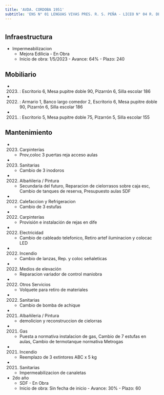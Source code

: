 ```yaml
---
title: 'AVDA. CORDOBA 1951'
subtitle: 'ENS N° 01 LENGUAS VIVAS PRES. R. S. PEÑA - LICEO N° 04 R. DE ESCALADA DE SAN MARTIN - ESEA  DANZA RAMICONE  FOLKLORE N° 21 - ESC. DE COM. N° 10 ISLAS MALVINAS'
---
```


#
## Infraestructura

* Impermeabilizacion 
    + Mejora Edilicia - En Obra 
    + Inicio de obra: 1/5/2023 - Avance: 64% - Plazo: 240 



## Mobiliario

*  (2023) : Escritorio 6, Mesa pupitre doble 90, Pizarrón 6, Silla escolar 186 

*  (2022) : Armario 1, Banco largo comedor 2, Escritorio 6, Mesa pupitre doble 90, Pizarrón 6, Silla escolar 186 

*  (2021) : Escritorio 5, Mesa pupitre doble 75, Pizarrón 5, Silla escolar 155 





## Mantenimiento

*  (2023) Carpinterías 
    + Prov,coloc 3 puertas reja acceso aulas

*  (2023) Sanitarias 
    + Cambio de 3 inodoros

*  (2022) Albañileria / Pintura 
    + Secundaria del futuro, Reparacion de cielorrasos sobre caja esc, Cambio de tanques de reserva, Presupuesto aulas SDF

*  (2022) Calefaccion y Refrigeracion 
    + Cambio de 3 estufas

*  (2022) Carpinterías 
    + Provisión e instalación de rejas en dife

*  (2022) Electricidad 
    + Cambio de cableado telefonico, Retiro artef iluminacion y colocac LED

*  (2022) Incendio 
    + Cambio de lanzas, Rep. y coloc señaleticas

*  (2022) Medios de elevación 
    + Reparacion variador de control  maniobra

*  (2022) Otros Servicios 
    + Volquete para retiro de materiales

*  (2022) Sanitarias 
    + Cambio de bomba de achique

*  (2021) Albañileria / Pintura 
    + demolicion y reconstruccion de cielorras

*  (2021) Gas 
    + Puesta a normativa instalacion de gas, Cambio de 7 estufas en aulas, Cambio de termotanque normativa Metrogas

*  (2021) Incendio 
    + Reemplazo de 3 extintores ABC x 5 kg

*  (2021) Sanitarias 
    + Impermeabilizacion de canaletas




* 2do año 
    + SDF - En Obra 
    + Inicio de obra: Sin fecha de inicio - Avance: 30% - Plazo: 60 




